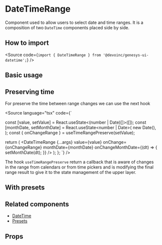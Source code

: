 

<Meta of={Stories} />

# DateTimeRange

Component used to allow users to select date and time ranges.
It is a composition of two `DateTime` components placed side by side.

## How to import

<Source code={`import { DateTimeRange } from '@devoinc/genesys-ui-datetime';`} />

## Basic usage

<Canvas of={Stories.Base} />

## Preserving time

<Canvas of={Stories.PreservingTime} />

For preserve the time between range changes we can use the next hook

<Source language="tsx" code={`

  const [value, setValue] = React.useState<(number | Date)[]>([]);
  const [monthDate, setMonthDate] = React.useState<number | Date>(
    new Date(),
  );
  const { onChangeRange } = useTimeRangePreserve(setValue);

  return (
    <DateTimeRange
      {...args}
      value={value}
      onChange={onChangeRange}
      monthDate={monthDate}
      onChangeMonthDate={(dt) => {
        setMonthDate(dt);
      }}
    />
  );
};
`} />

The hook `useTimeRangePreserve` return a callback that is aware of changes in
the range from calendars or from time pickers and is modifying the final range
result to give it to the state management of the upper layer.

## With presets

<Canvas of={Stories.WithPresets} />

## Related components

- [DateTime](?path=/docs/components-datetime-datetime--docs)
- [Presets](?path=/docs/components-datetime-presets--docs)

## Props

<ArgTypes of={Stories} />
